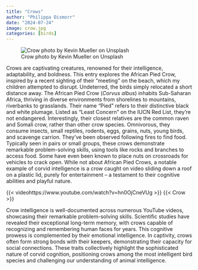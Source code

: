 ```yaml
---
title: "Crows"
author: "Philippa Dismorr"
date: "2024-07-24"
image: crow.jpg
categories: [birds]
---
```


![Crow photo by Kevin Mueller on Unsplash](crow.jpg)

Crows are captivating creatures, renowned for their intelligence, adaptability, and boldness. This entry explores the African Pied Crow, inspired by a recent sighting of their "meeting" on the beach, which my children attempted to disrupt. Undeterred, the birds simply relocated a short distance away.
The African Pied Crow (*Corvus albus*) inhabits Sub-Saharan Africa, thriving in diverse environments from shorelines to mountains, riverbanks to grasslands. Their name "Pied" refers to their distinctive black and white plumage. Listed as "Least Concern" on the IUCN Red List, they're not endangered. Interestingly, their closest relatives are the common raven and Somali crow, rather than other crow species. Omnivorous, they consume insects, small reptiles, rodents, eggs, grains, nuts, young birds, and scavenge carrion. They've been observed following fires to find food. Typically seen in pairs or small groups, these crows demonstrate remarkable problem-solving skills, using tools like rocks and branches to access food. Some have even been known to place nuts on crossroads for vehicles to crack open.
While not about African Pied Crows, a notable example of corvid intelligence is a crow caught on video sliding down a roof on a plastic lid, purely for entertainment – a testament to their cognitive abilities and playful nature.

{{< videohttps://www.youtube.com/watch?v=hn0OjCneVUg  >}}
{{< Crow >}}

Crow intelligence is well-documented across numerous YouTube videos, showcasing their remarkable problem-solving skills. Scientific studies have revealed their exceptional long-term memory, with crows capable of recognizing and remembering human faces for years. This cognitive prowess is complemented by their emotional intelligence. In captivity, crows often form strong bonds with their keepers, demonstrating their capacity for social connections. These traits collectively highlight the sophisticated nature of corvid cognition, positioning crows among the most intelligent bird species and challenging our understanding of animal intelligence.


